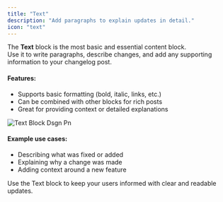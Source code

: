 ```yaml
---
title: "Text"
description: "Add paragraphs to explain updates in detail."
icon: "text"
---
```


The **Text** block is the most basic and essential content block.\
Use it to write paragraphs, describe changes, and add any supporting information to your changelog post.

#### Features:

- Supports basic formatting (bold, italic, links, etc.)
- Can be combined with other blocks for rich posts
- Great for providing context or detailed explanations

![Text Block Dsgn Pn](/images/text_block_dsgn.png)

#### Example use cases:

- Describing what was fixed or added
- Explaining why a change was made
- Adding context around a new feature

Use the Text block to keep your users informed with clear and readable updates.